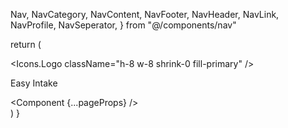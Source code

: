 
  Nav,
  NavCategory,
  NavContent,
  NavFooter,
  NavHeader,
  NavLink,
  NavProfile,
  NavSeperator,
} from "@/components/nav"


  return (
    <TooltipProvider>
      <div className="fixed flex h-screen w-screen">
        <Nav>
          <NavHeader>
            <Icons.Logo className="h-8 w-8 shrink-0 fill-primary" />
            <p className="font-bold">Easy Intake</p>
          </NavHeader>
          <NavContent>
            <NavCategory title="Cats" icon={Icons.Edit}>
              <NavLink
                href="/"
                icon={Icons.Mic}
                label="Summarize"
                notifications={1}
              />
              <NavLink
                href="/test"
                icon={Icons.Trash}
                label="Test"
                notifications={99}
              />
            </NavCategory>
          </NavContent>
          <NavFooter>
            <NavLink href="/settings" icon={Icons.Settings} label="Settings" />
            <NavProfile />
          </NavFooter>
        </Nav>
        <main className="w-full overflow-y-scroll">
          <Component {...pageProps} />
        </main>
      </div>
    </TooltipProvider>
  )
}
